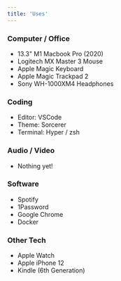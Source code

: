 ```yaml
---
title: 'Uses'
---
```


### Computer / Office

- 13.3" M1 Macbook Pro (2020)
- Logitech MX Master 3 Mouse
- Apple Magic Keyboard
- Apple Magic Trackpad 2
- Sony WH-1000XM4 Headphones

### Coding

- Editor: VSCode
- Theme: Sorcerer
- Terminal: Hyper / zsh

### Audio / Video

- Nothing yet!

### Software

- Spotify
- 1Password
- Google Chrome
- Docker

### Other Tech

- Apple Watch
- Apple iPhone 12
- Kindle (6th Generation)
